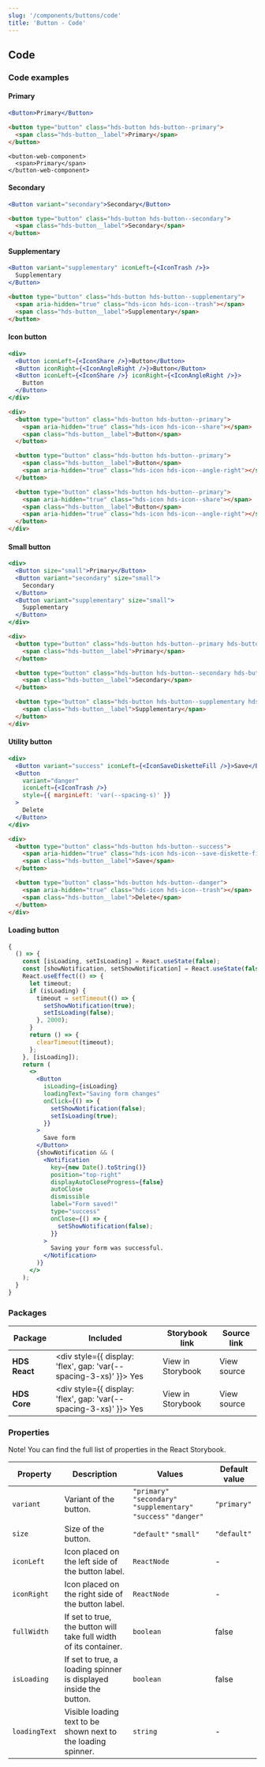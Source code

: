 ```yaml
---
slug: '/components/buttons/code'
title: 'Button - Code'
---
```




## Code

### Code examples

#### Primary

<Playground>

  ```jsx
  <Button>Primary</Button>
  ```

  ```html
  <button type="button" class="hds-button hds-button--primary">
    <span class="hds-button__label">Primary</span>
  </button>
  ```

  ```web-components
  <button-web-component>
    <span>Primary</span>
  </button-web-component>
  ```

</Playground>


#### Secondary

<Playground>

  ```jsx
  <Button variant="secondary">Secondary</Button>
  ```

  ```html
  <button type="button" class="hds-button hds-button--secondary">
    <span class="hds-button__label">Secondary</span>
  </button>
  ```

</Playground>


#### Supplementary

<Playground>

  ```jsx
  <Button variant="supplementary" iconLeft={<IconTrash />}>
    Supplementary
  </Button>
  ```

  ```html
  <button type="button" class="hds-button hds-button--supplementary">
    <span aria-hidden="true" class="hds-icon hds-icon--trash"></span>
    <span class="hds-button__label">Supplementary</span>
  </button>
  ```

</Playground>


#### Icon button

<Playground>

  ```jsx
  <div>
    <Button iconLeft={<IconShare />}>Button</Button>
    <Button iconRight={<IconAngleRight />}>Button</Button>
    <Button iconLeft={<IconShare />} iconRight={<IconAngleRight />}>
      Button
    </Button>
  </div>
  ```

  ```html
  <div>
    <button type="button" class="hds-button hds-button--primary">
      <span aria-hidden="true" class="hds-icon hds-icon--share"></span>
      <span class="hds-button__label">Button</span>
    </button>

    <button type="button" class="hds-button hds-button--primary">
      <span class="hds-button__label">Button</span>
      <span aria-hidden="true" class="hds-icon hds-icon--angle-right"></span>
    </button>

    <button type="button" class="hds-button hds-button--primary">
      <span aria-hidden="true" class="hds-icon hds-icon--share"></span>
      <span class="hds-button__label">Button</span>
      <span aria-hidden="true" class="hds-icon hds-icon--angle-right"></span>
    </button>
  </div>
  ```

</Playground>


#### Small button

<Playground>


  ```jsx
  <div>
    <Button size="small">Primary</Button>
    <Button variant="secondary" size="small">
      Secondary
    </Button>
    <Button variant="supplementary" size="small">
      Supplementary
    </Button>
  </div>
  ```

  ```html
  <div>
    <button type="button" class="hds-button hds-button--primary hds-button--small">
      <span class="hds-button__label">Primary</span>
    </button>

    <button type="button" class="hds-button hds-button--secondary hds-button--small">
      <span class="hds-button__label">Secondary</span>
    </button>

    <button type="button" class="hds-button hds-button--supplementary hds-button--small">
      <span class="hds-button__label">Supplementary</span>
    </button>
  </div>
  ```

</Playground>


#### Utility button

<Playground>


```jsx
<div>
  <Button variant="success" iconLeft={<IconSaveDisketteFill />}>Save</Button>
  <Button 
    variant="danger" 
    iconLeft={<IconTrash />} 
    style={{ marginLeft: 'var(--spacing-s)' }}
  >
    Delete
  </Button>
</div>
```

```html
<div>
  <button type="button" class="hds-button hds-button--success">
    <span aria-hidden="true" class="hds-icon hds-icon--save-diskette-fill"></span>
    <span class="hds-button__label">Save</span>
  </button>

  <button type="button" class="hds-button hds-button--danger">
    <span aria-hidden="true" class="hds-icon hds-icon--trash"></span>
    <span class="hds-button__label">Delete</span>
  </button>
</div>
```

</Playground>


#### Loading button

<Playground>


  ```jsx
  {
    () => {
      const [isLoading, setIsLoading] = React.useState(false);
      const [showNotification, setShowNotification] = React.useState(false);
      React.useEffect(() => {
        let timeout;
        if (isLoading) {
          timeout = setTimeout(() => {
            setShowNotification(true);
            setIsLoading(false);
          }, 2000);
        }
        return () => {
          clearTimeout(timeout);
        };
      }, [isLoading]);
      return (
        <>
          <Button
            isLoading={isLoading}
            loadingText="Saving form changes"
            onClick={() => {
              setShowNotification(false);
              setIsLoading(true);
            }}
          >
            Save form
          </Button>
          {showNotification && (
            <Notification
              key={new Date().toString()}
              position="top-right"
              displayAutoCloseProgress={false}
              autoClose
              dismissible
              label="Form saved!"
              type="success"
              onClose={() => {
                setShowNotification(false);
              }}
            >
              Saving your form was successful.
            </Notification>
          )}
        </>
      );
    }
  }
  ```

</Playground>

### Packages
| Package           | Included                                                                                         | Storybook link                                                                                                  | Source link                                                                                                                                                 |
| ----------------- | ------------------------------------------------------------------------------------------------ | --------------------------------------------------------------------------------------------------------------- | ----------------------------------------------------------------------------------------------------------------------------------------------------------- |
| **HDS React**     | <div style={{ display: 'flex', gap: 'var(--spacing-3-xs)' }}><IconCheckCircleFill /> Yes </div>  | <Link openInNewTab openInNewTabAriaLabel="Opens in a new tab" href="/storybook/react/?path=/story/components-button--primary">View in Storybook</Link>  | <ExternalLink openInNewTab openInNewTabAriaLabel="Opens in a new tab" href="https://github.com/City-of-Helsinki/helsinki-design-system/tree/master/packages/react/src/components/button">View source</ExternalLink> |
| **HDS Core**      | <div style={{ display: 'flex', gap: 'var(--spacing-3-xs)' }}><IconCheckCircleFill /> Yes </div>  | <Link openInNewTab openInNewTabAriaLabel="Opens in a new tab" href="/storybook/core/?path=/story/components-button--primary">View in Storybook</Link>   | <ExternalLink openInNewTab openInNewTabAriaLabel="Opens in a new tab" href="https://github.com/City-of-Helsinki/helsinki-design-system/tree/master/packages/core/src/components/button">View source</ExternalLink>  |

### Properties
Note! You can find the full list of properties in the <Link openInNewTab openInNewTabAriaLabel="Opens in a new tab" href="/storybook/react/?path=/docs/components-button--primary">React Storybook.</Link>

| Property      | Description                                                       | Values                                                             | Default value |
| ------------- | ----------------------------------------------------------------- | ------------------------------------------------------------------ | ------------- |
| `variant`     | Variant of the button.                                            | `"primary"` `"secondary"` `"supplementary"` `"success"` `"danger"` | `"primary"`   |
| `size`        | Size of the button.                                               | `"default"` `"small"`                                              | `"default"`   |
| `iconLeft`    | Icon placed on the left side of the button label.                 | `ReactNode`                                                        | -             |
| `iconRight`   | Icon placed on the right side of the button label.                | `ReactNode`                                                        | -             |
| `fullWidth`   | If set to true, the button will take full width of its container. | `boolean`                                                          | false         |
| `isLoading`   | If set to true, a loading spinner is displayed inside the button. | `boolean`                                                          | false         |
| `loadingText` | Visible loading text to be shown next to the loading spinner.     | `string`                                                           | -             |
